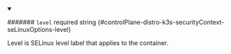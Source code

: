 
<details className="config-field" data-expandable="false" open>
<summary>

####### `level` <span className="config-field-required" data-required="false">required</span> <span className="config-field-type">string</span> <span className="config-field-default"></span> <span className="config-field-enum"></span> {#controlPlane-distro-k3s-securityContext-seLinuxOptions-level}

Level is SELinux level label that applies to the container.

</summary>



</details>
